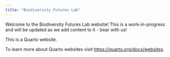 ```yaml
---
title: "Biodiversity Futures Lab"
---
```


Welcome to the Biodiversity Futures Lab website! This is a work-in-progress and will be updated as we add content to it - bear with us!

This is a Quarto website.

To learn more about Quarto websites visit <https://quarto.org/docs/websites>.
